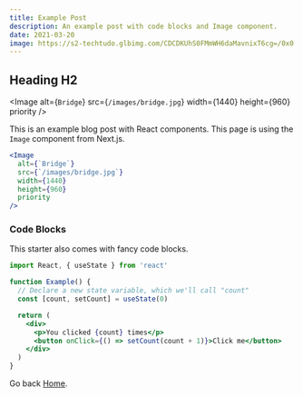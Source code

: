 ```yaml
---
title: Example Post
description: An example post with code blocks and Image component.
date: 2021-03-20
image: https://s2-techtudo.glbimg.com/CDCDKUhS0FMmWH6daMavnixT6cg=/0x0:1024x609/984x0/smart/filters:strip_icc()/i.s3.glbimg.com/v1/AUTH_08fbf48bc0524877943fe86e43087e7a/internal_photos/bs/2022/c/u/15eppqSmeTdHkoAKM0Uw/dall-e-2.jpg
---
```


## Heading H2

<Image
  alt={`Bridge`}
  src={`/images/bridge.jpg`}
  width={1440}
  height={960}
  priority
/>

This is an example blog post with React components. This page is using the `Image` component from Next.js.

```jsx
<Image
  alt={`Bridge`}
  src={`/images/bridge.jpg`}
  width={1440}
  height={960}
  priority
/>
```

### Code Blocks

This starter also comes with fancy code blocks.

```jsx
import React, { useState } from 'react'

function Example() {
  // Declare a new state variable, which we'll call "count"
  const [count, setCount] = useState(0)

  return (
    <div>
      <p>You clicked {count} times</p>
      <button onClick={() => setCount(count + 1)}>Click me</button>
    </div>
  )
}
```

Go back [Home](/).
